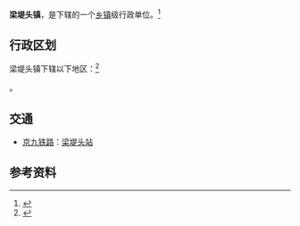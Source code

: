 {{中国乡级行政区|37/17/21/113/000}}

'''梁堤头镇'''，是{{PRC admin/fullname|37/17/21/113/000|3}}下辖的一个[[乡镇|乡镇]]级行政单位。<ref>{{PRC admin/ref sgc|{{PRC admin/parent|37/17/21/113/000}}}}</ref>

== 行政区划 ==

梁堤头镇下辖以下地区：<ref>{{PRC admin/ref sgc|37/17/21/113/000}}</ref>

{{PRC admin/children|37/17/21/113/000}}。

== 交通 ==
* {{rint|cn|rail}}[[京九铁路|京九铁路]]：[[梁堤头站|梁堤头站]]

== 参考资料 ==
{{reflist}}

{{PRC admin/navcat|37/17/21/113/000}}